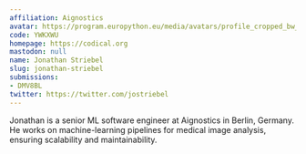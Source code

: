 ```yaml
---
affiliation: Aignostics
avatar: https://program.europython.eu/media/avatars/profile_cropped_bw_97GMX9a.jpg
code: YWKXWU
homepage: https://codical.org
mastodon: null
name: Jonathan Striebel
slug: jonathan-striebel
submissions:
- DMV8BL
twitter: https://twitter.com/jostriebel
---
```


Jonathan is a senior ML software engineer at Aignostics in Berlin, Germany. He works on machine-learning pipelines for medical image analysis, ensuring scalability and maintainability.
